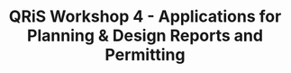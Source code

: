 ---
title: QRiS Workshop 4 - Applications for Planning & Design Reports and Permitting
banner: true
sidebar_position: 4
description: Workshop 4
---